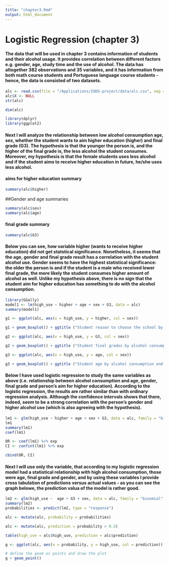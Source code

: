 ```yaml
---
title: "chapter3.Rmd"
output: html_document
---
```

# Logistic Regression (chapter 3)
#### The data that will be used in chapter 3 contains information of students and their alcohol usage. It provides correlation between different factors e.g. gender, age, study time and the use of alcohol. The data has altogether 382 observations and 35 variables, and it has information from both math course students and Portuguese language course students - hence, the data is consisted of two datasets. 

```r
alc <- read.csv(file = "/Applications/IODS-project/data/alc.csv", sep = "," , header = TRUE, fill = TRUE, quote = "\"", dec = ".")
alc$X <- NULL
str(alc)

dim(alc)

library(dplyr) 
library(ggplot2)
```

#### Next I will analyze the relationship between low alcohol consumption age, sex, whether the student wants to aim higher education (higher) and final grade (G3). The hypothesis  is that the younger the person is, and the higher of the final grade is, the less alcohol the student consumes. Moreover, my hypothesis is that the female students uses less alcohol and if the student aims to receive higher education in future, he/she uses less alcohol. 

#### aims for higher education summary
```r
summary(alc$higher)
```
##Gender and age summaries
```r
summary(alc$sex)
summary(alc$age)
```
#### final grade summary
```r
summary(alc$G3)
```

#### Below you can see, how variable higher (wants to receive higher education) did not get statstical significance. Nonetheless, it seems that the age, gender and final grade result has a correlation with the student alcohol use. Gender seems to have the highest statistical significance: the older the person is and if the student is a male who received lower final grade, the more likely the student consumes higher amount of alcohol as well. Unlike my hypothesis above, there is no sign that the student aim for higher education has something to do with the alcohol consumption. 

```r
library(GGally)
model1 <- lm(high_use ~ higher + age + sex + G3, data = alc)
summary(model1)
```

```r



g1 <- ggplot(alc, aes(x = high_use, y = higher, col = sex))

g1 + geom_boxplot() + ggtitle ("Student reason to choose the school by alcohol consumption and sex")

g2 <- ggplot(alc, aes(x = high_use, y = G3, col = sex))

g2 + geom_boxplot() + ggtitle ("Student final grades by alcohol consumption and sex")

g3 <- ggplot(alc, aes(x = high_use, y = age, col = sex))

g3 + geom_boxplot() + ggtitle ("Student age by alcohol consumption and sex")

```


#### Below I have used logistic regression to study the same variables as above (i.e. relationship between alcohol consumption and age, gender, final grade and person's aim for higher education). According to the logistic regression, the results are rather similar than with ordinary regression analysis. Although the confidence intervals shows that there, indeed, seem to be a strong correlation with the person's gender and higher alcohol use (which is also agreeing with the hypothesis). 

```r
lm1 <- glm(high_use ~ higher + age + sex + G3, data = alc, family = "binomial")
lm1
summary(lm1)
coef(lm1)

OR <- coef(lm1) %>% exp
CI <- confint(lm1) %>% exp

cbind(OR, CI)


```


#### Next I will use only the variable, that according to my logistic regression model had a statistical relationship with high alcohol consumption, those were age, final grade and gender, and by using these variables I provide cross tabulation of predictions versus actual values - as you can see the graph belowe, the prediction valua of the model is rather good. 

```r
lm2 <- glm(high_use ~  age + G3 + sex, data = alc, family = "binomial")
summary(lm2)
probabilities <- predict(lm2, type = "response")

alc <- mutate(alc, probability = probabilities)

alc <- mutate(alc, prediction = probability > 0.5)

table(high_use = alc$high_use, prediction = alc$prediction)

g <- ggplot(alc, aes(x = probability, y = high_use, col = prediction))

# define the geom as points and draw the plot
g + geom_point()
```

